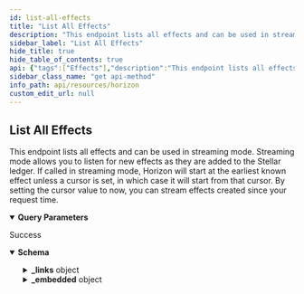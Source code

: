 ```yaml
---
id: list-all-effects
title: "List All Effects"
description: "This endpoint lists all effects and can be used in streaming mode. Streaming mode allows you to listen for new effects as they are added to the Stellar ledger. If called in streaming mode, Horizon will start at the earliest known effect unless a cursor is set, in which case it will start from that cursor. By setting the cursor value to now, you can stream effects created since your request time."
sidebar_label: "List All Effects"
hide_title: true
hide_table_of_contents: true
api: {"tags":["Effects"],"description":"This endpoint lists all effects and can be used in streaming mode. Streaming mode allows you to listen for new effects as they are added to the Stellar ledger. If called in streaming mode, Horizon will start at the earliest known effect unless a cursor is set, in which case it will start from that cursor. By setting the cursor value to now, you can stream effects created since your request time.","operationId":"ListAllEffects","parameters":[{"name":"cursor","in":"query","required":false,"description":"A number that points to a specific location in a collection of responses and is pulled from the paging_token value of a record.","schema":{"type":"integer","example":6606617478959105}},{"name":"order","in":"query","required":false,"description":"A designation of the order in which records should appear. Options include asc (ascending) or desc (descending). If this argument isn’t set, it defaults to asc.","schema":{"type":"string","enum":["asc","desc"]}},{"name":"limit","in":"query","required":false,"description":"The maximum number of records returned. The limit can range from 1 to 200 - an upper limit that is hardcoded in Horizon for performance reasons. If this argument isn’t designated, it defaults to 10.","schema":{"type":"integer","example":10}}],"x-supports-streaming":true,"responses":{"200":{"description":"Success","content":{"application/json":{"schema":{"allOf":[{"type":"object","properties":{"_links":{"type":"object","properties":{"self":{"type":"object","properties":{"href":{"type":"string","format":"link"},"templated":{"type":"boolean"}},"required":["href"]},"next":{"type":"object","properties":{"href":{"type":"string","format":"link"},"templated":{"type":"boolean"}},"required":["href"]},"prev":{"type":"object","properties":{"href":{"type":"string","format":"link"},"templated":{"type":"boolean"}},"required":["href"]}}}}},{"type":"object","properties":{"_embedded":{"type":"object","properties":{"records":{"type":"array","items":{"type":"object","properties":{"_links":{"type":"object","properties":{"operation":{"type":"object","properties":{"href":{"type":"string","format":"link"},"templated":{"type":"boolean"}},"required":["href"]},"succeeds":{"type":"object","properties":{"href":{"type":"string","format":"link"},"templated":{"type":"boolean"}},"required":["href"]},"precedes":{"type":"object","properties":{"href":{"type":"string","format":"link"},"templated":{"type":"boolean"}},"required":["href"]}}},"id":{"type":"string"},"paging_token":{"type":"string"},"account":{"type":"string","pattern":"G[A-Z0-9]{55}"},"type":{"type":"string","enum":["Account Created","Account Removed","Account Credited","Account Debited","Account Thresholds Updated","Account Home Domain Updated","Account Flags Updated","Account Inflation Destination Updated","Signer Created","Signer Removed","Signer Updated","Trustline Created","Trustline Removed","Trustline Updated","Trustline Authorized","Trustline Deauthorized","Offer Created","Offer Removed","Offer Updated","Trade","Data Created","Data Removed","Data Updated","Claimable Balance Created","Claimable Balance Claimant Created","Claimable Balance Claimed","Account Sponsorship Created","Account Sponsorship Updated","Account Sponsorship Removed","Trustline Sponsorship Created","Trustline Sponsorship Updated","Trustline Sponsorship Removed","Account Data Sponsorship Created","Account Data Sponsorship Updated","Account Data Sponsorship Removed","Claimable Balance Sponsorship Created","Claimable Balance Sponsorship Updated","Claimable Balance Sponsorship Removed","Account Signer Sponsorship Created","Account Signer Sponsorship Updated","Account Signer Sponsorship Removed","Liquidity Pool Created","Liquidity Pool Removed","Liquidity Pool Revoked","Liquidity Pool Deposited","Liquidity Pool Withdraw","Liquidity Pool Trade","Sequence Bumped"]},"type_i":{"type":"number","example":1},"created_at":{"type":"string"}}}}},"required":["id","paging_token","account","type","type_i","created_at"]}}}]},"examples":{"ListAllEffects":{"value":{"_links":{"self":{"href":"https://horizon.stellar.org/effects?cursor=&limit=10&order=asc"},"next":{"href":"https://horizon.stellar.org/effects?cursor=33676838572034-1&limit=10&order=asc"},"prev":{"href":"https://horizon.stellar.org/effects?cursor=12884905985-1&limit=10&order=desc"}},"_embedded":{"records":[{"_links":{"operation":{"href":"https://horizon.stellar.org/operations/12884905985"},"succeeds":{"href":"https://horizon.stellar.org/effects?order=desc&cursor=12884905985-1"},"precedes":{"href":"https://horizon.stellar.org/effects?order=asc&cursor=12884905985-1"}},"id":"0000000012884905985-0000000001","paging_token":"12884905985-1","account":"GALPCCZN4YXA3YMJHKL6CVIECKPLJJCTVMSNYWBTKJW4K5HQLYLDMZTB","type":"account_created","type_i":0,"created_at":"2015-09-30T17:15:54Z","starting_balance":"20.0000000"},{"_links":{"operation":{"href":"https://horizon.stellar.org/operations/12884905985"},"succeeds":{"href":"https://horizon.stellar.org/effects?order=desc&cursor=12884905985-2"},"precedes":{"href":"https://horizon.stellar.org/effects?order=asc&cursor=12884905985-2"}},"id":"0000000012884905985-0000000002","paging_token":"12884905985-2","account":"GAAZI4TCR3TY5OJHCTJC2A4QSY6CJWJH5IAJTGKIN2ER7LBNVKOCCWN7","type":"account_debited","type_i":3,"created_at":"2015-09-30T17:15:54Z","asset_type":"native","amount":"20.0000000"},{"_links":{"operation":{"href":"https://horizon.stellar.org/operations/12884905985"},"succeeds":{"href":"https://horizon.stellar.org/effects?order=desc&cursor=12884905985-3"},"precedes":{"href":"https://horizon.stellar.org/effects?order=asc&cursor=12884905985-3"}},"id":"0000000012884905985-0000000003","paging_token":"12884905985-3","account":"GALPCCZN4YXA3YMJHKL6CVIECKPLJJCTVMSNYWBTKJW4K5HQLYLDMZTB","type":"signer_created","type_i":10,"created_at":"2015-09-30T17:15:54Z","weight":1,"public_key":"GALPCCZN4YXA3YMJHKL6CVIECKPLJJCTVMSNYWBTKJW4K5HQLYLDMZTB","key":""},{"_links":{"operation":{"href":"https://horizon.stellar.org/operations/12884905986"},"succeeds":{"href":"https://horizon.stellar.org/effects?order=desc&cursor=12884905986-1"},"precedes":{"href":"https://horizon.stellar.org/effects?order=asc&cursor=12884905986-1"}},"id":"0000000012884905986-0000000001","paging_token":"12884905986-1","account":"GALPCCZN4YXA3YMJHKL6CVIECKPLJJCTVMSNYWBTKJW4K5HQLYLDMZTB","type":"account_credited","type_i":2,"created_at":"2015-09-30T17:15:54Z","asset_type":"native","amount":"99999999959.9999700"},{"_links":{"operation":{"href":"https://horizon.stellar.org/operations/12884905986"},"succeeds":{"href":"https://horizon.stellar.org/effects?order=desc&cursor=12884905986-2"},"precedes":{"href":"https://horizon.stellar.org/effects?order=asc&cursor=12884905986-2"}},"id":"0000000012884905986-0000000002","paging_token":"12884905986-2","account":"GAAZI4TCR3TY5OJHCTJC2A4QSY6CJWJH5IAJTGKIN2ER7LBNVKOCCWN7","type":"account_debited","type_i":3,"created_at":"2015-09-30T17:15:54Z","asset_type":"native","amount":"99999999959.9999700"},{"_links":{"operation":{"href":"https://horizon.stellar.org/operations/12884905987"},"succeeds":{"href":"https://horizon.stellar.org/effects?order=desc&cursor=12884905987-1"},"precedes":{"href":"https://horizon.stellar.org/effects?order=asc&cursor=12884905987-1"}},"id":"0000000012884905987-0000000001","paging_token":"12884905987-1","account":"GAAZI4TCR3TY5OJHCTJC2A4QSY6CJWJH5IAJTGKIN2ER7LBNVKOCCWN7","type":"signer_removed","type_i":11,"created_at":"2015-09-30T17:15:54Z","weight":0,"public_key":"GAAZI4TCR3TY5OJHCTJC2A4QSY6CJWJH5IAJTGKIN2ER7LBNVKOCCWN7","key":""},{"_links":{"operation":{"href":"https://horizon.stellar.org/operations/33676838572033"},"succeeds":{"href":"https://horizon.stellar.org/effects?order=desc&cursor=33676838572033-1"},"precedes":{"href":"https://horizon.stellar.org/effects?order=asc&cursor=33676838572033-1"}},"id":"0000033676838572033-0000000001","paging_token":"33676838572033-1","account":"GAP2KHWUMOHY7IO37UJY7SEBIITJIDZS5DRIIQRPEUT4VUKHZQGIRWS4","type":"account_created","type_i":0,"created_at":"2015-10-01T04:15:01Z","starting_balance":"20.0000000"},{"_links":{"operation":{"href":"https://horizon.stellar.org/operations/33676838572033"},"succeeds":{"href":"https://horizon.stellar.org/effects?order=desc&cursor=33676838572033-2"},"precedes":{"href":"https://horizon.stellar.org/effects?order=asc&cursor=33676838572033-2"}},"id":"0000033676838572033-0000000002","paging_token":"33676838572033-2","account":"GALPCCZN4YXA3YMJHKL6CVIECKPLJJCTVMSNYWBTKJW4K5HQLYLDMZTB","type":"account_debited","type_i":3,"created_at":"2015-10-01T04:15:01Z","asset_type":"native","amount":"20.0000000"},{"_links":{"operation":{"href":"https://horizon.stellar.org/operations/33676838572033"},"succeeds":{"href":"https://horizon.stellar.org/effects?order=desc&cursor=33676838572033-3"},"precedes":{"href":"https://horizon.stellar.org/effects?order=asc&cursor=33676838572033-3"}},"id":"0000033676838572033-0000000003","paging_token":"33676838572033-3","account":"GAP2KHWUMOHY7IO37UJY7SEBIITJIDZS5DRIIQRPEUT4VUKHZQGIRWS4","type":"signer_created","type_i":10,"created_at":"2015-10-01T04:15:01Z","weight":1,"public_key":"GAP2KHWUMOHY7IO37UJY7SEBIITJIDZS5DRIIQRPEUT4VUKHZQGIRWS4","key":""},{"_links":{"operation":{"href":"https://horizon.stellar.org/operations/33676838572034"},"succeeds":{"href":"https://horizon.stellar.org/effects?order=desc&cursor=33676838572034-1"},"precedes":{"href":"https://horizon.stellar.org/effects?order=asc&cursor=33676838572034-1"}},"id":"0000033676838572034-0000000001","paging_token":"33676838572034-1","account":"GCZTBYH66ISTZKUPVJWTMHWBH4S4JIJ7WNLQJXCTQJKWY3FIT34BWZCJ","type":"account_created","type_i":0,"created_at":"2015-10-01T04:15:01Z","starting_balance":"20.0000000"}]}}}}}}}},"method":"get","path":"/effects","servers":[{"url":"https://horizon.stellar.org","description":"The main network"},{"url":"https://horizon-testnet.stellar.org","description":"The test network"}],"info":{"title":"Horizon","version":"0.0.1"},"postman":{"name":"List All Effects","description":{"content":"This endpoint lists all effects and can be used in streaming mode. Streaming mode allows you to listen for new effects as they are added to the Stellar ledger. If called in streaming mode, Horizon will start at the earliest known effect unless a cursor is set, in which case it will start from that cursor. By setting the cursor value to now, you can stream effects created since your request time.","type":"text/plain"},"url":{"path":["effects"],"host":["{{baseUrl}}"],"query":[{"disabled":false,"description":{"content":"A number that points to a specific location in a collection of responses and is pulled from the paging_token value of a record.","type":"text/plain"},"key":"cursor","value":""},{"disabled":false,"description":{"content":"A designation of the order in which records should appear. Options include asc (ascending) or desc (descending). If this argument isn’t set, it defaults to asc.","type":"text/plain"},"key":"order","value":""},{"disabled":false,"description":{"content":"The maximum number of records returned. The limit can range from 1 to 200 - an upper limit that is hardcoded in Horizon for performance reasons. If this argument isn’t designated, it defaults to 10.","type":"text/plain"},"key":"limit","value":""}],"variable":[]},"header":[{"key":"Accept","value":"application/json"}],"method":"GET"}}
sidebar_class_name: "get api-method"
info_path: api/resources/horizon
custom_edit_url: null
---
```



## List All Effects



This endpoint lists all effects and can be used in streaming mode. Streaming mode allows you to listen for new effects as they are added to the Stellar ledger. If called in streaming mode, Horizon will start at the earliest known effect unless a cursor is set, in which case it will start from that cursor. By setting the cursor value to now, you can stream effects created since your request time.

<details style={{"marginBottom":"1rem"}} data-collapsed={false} open={true}><summary style={{}}><strong>Query Parameters</strong></summary><div><ul><ParamsItem className={"paramsItem"} param={{"name":"cursor","in":"query","required":false,"description":"A number that points to a specific location in a collection of responses and is pulled from the paging_token value of a record.","schema":{"type":"integer","example":6606617478959105}}}></ParamsItem><ParamsItem className={"paramsItem"} param={{"name":"order","in":"query","required":false,"description":"A designation of the order in which records should appear. Options include asc (ascending) or desc (descending). If this argument isn’t set, it defaults to asc.","schema":{"type":"string","enum":["asc","desc"]}}}></ParamsItem><ParamsItem className={"paramsItem"} param={{"name":"limit","in":"query","required":false,"description":"The maximum number of records returned. The limit can range from 1 to 200 - an upper limit that is hardcoded in Horizon for performance reasons. If this argument isn’t designated, it defaults to 10.","schema":{"type":"integer","example":10}}}></ParamsItem></ul></div></details><div><ApiTabs><TabItem label={"200"} value={"200"}><div>

Success

</div><div><MimeTabs schemaType={"response"}><TabItem label={"application/json"} value={"application/json"}><SchemaTabs><TabItem label={"Schema"} value={"Schema"}><details style={{}} data-collapsed={false} open={true}><summary style={{"textAlign":"left"}}><strong>Schema</strong></summary><div style={{"textAlign":"left","marginLeft":"1rem"}}></div><ul style={{"marginLeft":"1rem"}}><SchemaItem collapsible={true} className={"schemaItem"}><details style={{}}><summary style={{}}><strong>_links</strong><span style={{"opacity":"0.6"}}> object</span></summary><div style={{"marginLeft":"1rem"}}><SchemaItem collapsible={true} className={"schemaItem"}><details style={{}}><summary style={{}}><strong>self</strong><span style={{"opacity":"0.6"}}> object</span></summary><div style={{"marginLeft":"1rem"}}><SchemaItem collapsible={false} name={"href"} required={false} schemaName={"link"} qualifierMessage={undefined} schema={{"type":"string","format":"link"}}></SchemaItem><SchemaItem collapsible={false} name={"templated"} required={false} schemaName={"boolean"} qualifierMessage={undefined} schema={{"type":"boolean"}}></SchemaItem></div></details></SchemaItem><SchemaItem collapsible={true} className={"schemaItem"}><details style={{}}><summary style={{}}><strong>next</strong><span style={{"opacity":"0.6"}}> object</span></summary><div style={{"marginLeft":"1rem"}}><SchemaItem collapsible={false} name={"href"} required={false} schemaName={"link"} qualifierMessage={undefined} schema={{"type":"string","format":"link"}}></SchemaItem><SchemaItem collapsible={false} name={"templated"} required={false} schemaName={"boolean"} qualifierMessage={undefined} schema={{"type":"boolean"}}></SchemaItem></div></details></SchemaItem><SchemaItem collapsible={true} className={"schemaItem"}><details style={{}}><summary style={{}}><strong>prev</strong><span style={{"opacity":"0.6"}}> object</span></summary><div style={{"marginLeft":"1rem"}}><SchemaItem collapsible={false} name={"href"} required={false} schemaName={"link"} qualifierMessage={undefined} schema={{"type":"string","format":"link"}}></SchemaItem><SchemaItem collapsible={false} name={"templated"} required={false} schemaName={"boolean"} qualifierMessage={undefined} schema={{"type":"boolean"}}></SchemaItem></div></details></SchemaItem></div></details></SchemaItem><SchemaItem collapsible={true} className={"schemaItem"}><details style={{}}><summary style={{}}><strong>_embedded</strong><span style={{"opacity":"0.6"}}> object</span></summary><div style={{"marginLeft":"1rem"}}><SchemaItem collapsible={true} className={"schemaItem"}><details style={{}}><summary style={{}}><strong>records</strong><span style={{"opacity":"0.6"}}> object[]</span></summary><div style={{"marginLeft":"1rem"}}><li><div style={{"fontSize":"var(--ifm-code-font-size)","opacity":"0.6","marginLeft":"-.5rem","paddingBottom":".5rem"}}>Array [</div></li><SchemaItem collapsible={true} className={"schemaItem"}><details style={{}}><summary style={{}}><strong>_links</strong><span style={{"opacity":"0.6"}}> object</span></summary><div style={{"marginLeft":"1rem"}}><SchemaItem collapsible={true} className={"schemaItem"}><details style={{}}><summary style={{}}><strong>operation</strong><span style={{"opacity":"0.6"}}> object</span></summary><div style={{"marginLeft":"1rem"}}><SchemaItem collapsible={false} name={"href"} required={false} schemaName={"link"} qualifierMessage={undefined} schema={{"type":"string","format":"link"}}></SchemaItem><SchemaItem collapsible={false} name={"templated"} required={false} schemaName={"boolean"} qualifierMessage={undefined} schema={{"type":"boolean"}}></SchemaItem></div></details></SchemaItem><SchemaItem collapsible={true} className={"schemaItem"}><details style={{}}><summary style={{}}><strong>succeeds</strong><span style={{"opacity":"0.6"}}> object</span></summary><div style={{"marginLeft":"1rem"}}><SchemaItem collapsible={false} name={"href"} required={false} schemaName={"link"} qualifierMessage={undefined} schema={{"type":"string","format":"link"}}></SchemaItem><SchemaItem collapsible={false} name={"templated"} required={false} schemaName={"boolean"} qualifierMessage={undefined} schema={{"type":"boolean"}}></SchemaItem></div></details></SchemaItem><SchemaItem collapsible={true} className={"schemaItem"}><details style={{}}><summary style={{}}><strong>precedes</strong><span style={{"opacity":"0.6"}}> object</span></summary><div style={{"marginLeft":"1rem"}}><SchemaItem collapsible={false} name={"href"} required={false} schemaName={"link"} qualifierMessage={undefined} schema={{"type":"string","format":"link"}}></SchemaItem><SchemaItem collapsible={false} name={"templated"} required={false} schemaName={"boolean"} qualifierMessage={undefined} schema={{"type":"boolean"}}></SchemaItem></div></details></SchemaItem></div></details></SchemaItem><SchemaItem collapsible={false} name={"id"} required={false} schemaName={"string"} qualifierMessage={undefined} schema={{"type":"string"}}></SchemaItem><SchemaItem collapsible={false} name={"paging_token"} required={false} schemaName={"string"} qualifierMessage={undefined} schema={{"type":"string"}}></SchemaItem><SchemaItem collapsible={false} name={"account"} required={false} schemaName={"string"} qualifierMessage={"**Possible values:** Value must match regular expression `G[A-Z0-9]{55}`"} schema={{"type":"string","pattern":"G[A-Z0-9]{55}"}}></SchemaItem><SchemaItem collapsible={false} name={"type"} required={false} schemaName={"string"} qualifierMessage={"**Possible values:** [`Account Created`, `Account Removed`, `Account Credited`, `Account Debited`, `Account Thresholds Updated`, `Account Home Domain Updated`, `Account Flags Updated`, `Account Inflation Destination Updated`, `Signer Created`, `Signer Removed`, `Signer Updated`, `Trustline Created`, `Trustline Removed`, `Trustline Updated`, `Trustline Authorized`, `Trustline Deauthorized`, `Offer Created`, `Offer Removed`, `Offer Updated`, `Trade`, `Data Created`, `Data Removed`, `Data Updated`, `Claimable Balance Created`, `Claimable Balance Claimant Created`, `Claimable Balance Claimed`, `Account Sponsorship Created`, `Account Sponsorship Updated`, `Account Sponsorship Removed`, `Trustline Sponsorship Created`, `Trustline Sponsorship Updated`, `Trustline Sponsorship Removed`, `Account Data Sponsorship Created`, `Account Data Sponsorship Updated`, `Account Data Sponsorship Removed`, `Claimable Balance Sponsorship Created`, `Claimable Balance Sponsorship Updated`, `Claimable Balance Sponsorship Removed`, `Account Signer Sponsorship Created`, `Account Signer Sponsorship Updated`, `Account Signer Sponsorship Removed`, `Liquidity Pool Created`, `Liquidity Pool Removed`, `Liquidity Pool Revoked`, `Liquidity Pool Deposited`, `Liquidity Pool Withdraw`, `Liquidity Pool Trade`, `Sequence Bumped`]"} schema={{"type":"string","enum":["Account Created","Account Removed","Account Credited","Account Debited","Account Thresholds Updated","Account Home Domain Updated","Account Flags Updated","Account Inflation Destination Updated","Signer Created","Signer Removed","Signer Updated","Trustline Created","Trustline Removed","Trustline Updated","Trustline Authorized","Trustline Deauthorized","Offer Created","Offer Removed","Offer Updated","Trade","Data Created","Data Removed","Data Updated","Claimable Balance Created","Claimable Balance Claimant Created","Claimable Balance Claimed","Account Sponsorship Created","Account Sponsorship Updated","Account Sponsorship Removed","Trustline Sponsorship Created","Trustline Sponsorship Updated","Trustline Sponsorship Removed","Account Data Sponsorship Created","Account Data Sponsorship Updated","Account Data Sponsorship Removed","Claimable Balance Sponsorship Created","Claimable Balance Sponsorship Updated","Claimable Balance Sponsorship Removed","Account Signer Sponsorship Created","Account Signer Sponsorship Updated","Account Signer Sponsorship Removed","Liquidity Pool Created","Liquidity Pool Removed","Liquidity Pool Revoked","Liquidity Pool Deposited","Liquidity Pool Withdraw","Liquidity Pool Trade","Sequence Bumped"]}}></SchemaItem><SchemaItem collapsible={false} name={"type_i"} required={false} schemaName={"number"} qualifierMessage={undefined} schema={{"type":"number","example":1}}></SchemaItem><SchemaItem collapsible={false} name={"created_at"} required={false} schemaName={"string"} qualifierMessage={undefined} schema={{"type":"string"}}></SchemaItem><li><div style={{"fontSize":"var(--ifm-code-font-size)","opacity":"0.6","marginLeft":"-.5rem"}}>]</div></li></div></details></SchemaItem></div></details></SchemaItem></ul></details></TabItem><TabItem label={"Example (from schema)"} value={"Example (from schema)"}><ResponseSamples responseExample={"{\n  \"_links\": {\n    \"self\": {\n      \"href\": \"string\",\n      \"templated\": true\n    },\n    \"next\": {\n      \"href\": \"string\",\n      \"templated\": true\n    },\n    \"prev\": {\n      \"href\": \"string\",\n      \"templated\": true\n    }\n  },\n  \"_embedded\": {\n    \"records\": [\n      {\n        \"_links\": {\n          \"operation\": {\n            \"href\": \"string\",\n            \"templated\": true\n          },\n          \"succeeds\": {\n            \"href\": \"string\",\n            \"templated\": true\n          },\n          \"precedes\": {\n            \"href\": \"string\",\n            \"templated\": true\n          }\n        },\n        \"id\": \"string\",\n        \"paging_token\": \"string\",\n        \"account\": \"string\",\n        \"type\": \"Account Created\",\n        \"type_i\": 1,\n        \"created_at\": \"string\"\n      }\n    ]\n  }\n}"} language={"json"}></ResponseSamples></TabItem><TabItem label={"ListAllEffects"} value={"ListAllEffects"}><ResponseSamples responseExample={"{\n  \"_links\": {\n    \"self\": {\n      \"href\": \"https://horizon.stellar.org/effects?cursor=&limit=10&order=asc\"\n    },\n    \"next\": {\n      \"href\": \"https://horizon.stellar.org/effects?cursor=33676838572034-1&limit=10&order=asc\"\n    },\n    \"prev\": {\n      \"href\": \"https://horizon.stellar.org/effects?cursor=12884905985-1&limit=10&order=desc\"\n    }\n  },\n  \"_embedded\": {\n    \"records\": [\n      {\n        \"_links\": {\n          \"operation\": {\n            \"href\": \"https://horizon.stellar.org/operations/12884905985\"\n          },\n          \"succeeds\": {\n            \"href\": \"https://horizon.stellar.org/effects?order=desc&cursor=12884905985-1\"\n          },\n          \"precedes\": {\n            \"href\": \"https://horizon.stellar.org/effects?order=asc&cursor=12884905985-1\"\n          }\n        },\n        \"id\": \"0000000012884905985-0000000001\",\n        \"paging_token\": \"12884905985-1\",\n        \"account\": \"GALPCCZN4YXA3YMJHKL6CVIECKPLJJCTVMSNYWBTKJW4K5HQLYLDMZTB\",\n        \"type\": \"account_created\",\n        \"type_i\": 0,\n        \"created_at\": \"2015-09-30T17:15:54Z\",\n        \"starting_balance\": \"20.0000000\"\n      },\n      {\n        \"_links\": {\n          \"operation\": {\n            \"href\": \"https://horizon.stellar.org/operations/12884905985\"\n          },\n          \"succeeds\": {\n            \"href\": \"https://horizon.stellar.org/effects?order=desc&cursor=12884905985-2\"\n          },\n          \"precedes\": {\n            \"href\": \"https://horizon.stellar.org/effects?order=asc&cursor=12884905985-2\"\n          }\n        },\n        \"id\": \"0000000012884905985-0000000002\",\n        \"paging_token\": \"12884905985-2\",\n        \"account\": \"GAAZI4TCR3TY5OJHCTJC2A4QSY6CJWJH5IAJTGKIN2ER7LBNVKOCCWN7\",\n        \"type\": \"account_debited\",\n        \"type_i\": 3,\n        \"created_at\": \"2015-09-30T17:15:54Z\",\n        \"asset_type\": \"native\",\n        \"amount\": \"20.0000000\"\n      },\n      {\n        \"_links\": {\n          \"operation\": {\n            \"href\": \"https://horizon.stellar.org/operations/12884905985\"\n          },\n          \"succeeds\": {\n            \"href\": \"https://horizon.stellar.org/effects?order=desc&cursor=12884905985-3\"\n          },\n          \"precedes\": {\n            \"href\": \"https://horizon.stellar.org/effects?order=asc&cursor=12884905985-3\"\n          }\n        },\n        \"id\": \"0000000012884905985-0000000003\",\n        \"paging_token\": \"12884905985-3\",\n        \"account\": \"GALPCCZN4YXA3YMJHKL6CVIECKPLJJCTVMSNYWBTKJW4K5HQLYLDMZTB\",\n        \"type\": \"signer_created\",\n        \"type_i\": 10,\n        \"created_at\": \"2015-09-30T17:15:54Z\",\n        \"weight\": 1,\n        \"public_key\": \"GALPCCZN4YXA3YMJHKL6CVIECKPLJJCTVMSNYWBTKJW4K5HQLYLDMZTB\",\n        \"key\": \"\"\n      },\n      {\n        \"_links\": {\n          \"operation\": {\n            \"href\": \"https://horizon.stellar.org/operations/12884905986\"\n          },\n          \"succeeds\": {\n            \"href\": \"https://horizon.stellar.org/effects?order=desc&cursor=12884905986-1\"\n          },\n          \"precedes\": {\n            \"href\": \"https://horizon.stellar.org/effects?order=asc&cursor=12884905986-1\"\n          }\n        },\n        \"id\": \"0000000012884905986-0000000001\",\n        \"paging_token\": \"12884905986-1\",\n        \"account\": \"GALPCCZN4YXA3YMJHKL6CVIECKPLJJCTVMSNYWBTKJW4K5HQLYLDMZTB\",\n        \"type\": \"account_credited\",\n        \"type_i\": 2,\n        \"created_at\": \"2015-09-30T17:15:54Z\",\n        \"asset_type\": \"native\",\n        \"amount\": \"99999999959.9999700\"\n      },\n      {\n        \"_links\": {\n          \"operation\": {\n            \"href\": \"https://horizon.stellar.org/operations/12884905986\"\n          },\n          \"succeeds\": {\n            \"href\": \"https://horizon.stellar.org/effects?order=desc&cursor=12884905986-2\"\n          },\n          \"precedes\": {\n            \"href\": \"https://horizon.stellar.org/effects?order=asc&cursor=12884905986-2\"\n          }\n        },\n        \"id\": \"0000000012884905986-0000000002\",\n        \"paging_token\": \"12884905986-2\",\n        \"account\": \"GAAZI4TCR3TY5OJHCTJC2A4QSY6CJWJH5IAJTGKIN2ER7LBNVKOCCWN7\",\n        \"type\": \"account_debited\",\n        \"type_i\": 3,\n        \"created_at\": \"2015-09-30T17:15:54Z\",\n        \"asset_type\": \"native\",\n        \"amount\": \"99999999959.9999700\"\n      },\n      {\n        \"_links\": {\n          \"operation\": {\n            \"href\": \"https://horizon.stellar.org/operations/12884905987\"\n          },\n          \"succeeds\": {\n            \"href\": \"https://horizon.stellar.org/effects?order=desc&cursor=12884905987-1\"\n          },\n          \"precedes\": {\n            \"href\": \"https://horizon.stellar.org/effects?order=asc&cursor=12884905987-1\"\n          }\n        },\n        \"id\": \"0000000012884905987-0000000001\",\n        \"paging_token\": \"12884905987-1\",\n        \"account\": \"GAAZI4TCR3TY5OJHCTJC2A4QSY6CJWJH5IAJTGKIN2ER7LBNVKOCCWN7\",\n        \"type\": \"signer_removed\",\n        \"type_i\": 11,\n        \"created_at\": \"2015-09-30T17:15:54Z\",\n        \"weight\": 0,\n        \"public_key\": \"GAAZI4TCR3TY5OJHCTJC2A4QSY6CJWJH5IAJTGKIN2ER7LBNVKOCCWN7\",\n        \"key\": \"\"\n      },\n      {\n        \"_links\": {\n          \"operation\": {\n            \"href\": \"https://horizon.stellar.org/operations/33676838572033\"\n          },\n          \"succeeds\": {\n            \"href\": \"https://horizon.stellar.org/effects?order=desc&cursor=33676838572033-1\"\n          },\n          \"precedes\": {\n            \"href\": \"https://horizon.stellar.org/effects?order=asc&cursor=33676838572033-1\"\n          }\n        },\n        \"id\": \"0000033676838572033-0000000001\",\n        \"paging_token\": \"33676838572033-1\",\n        \"account\": \"GAP2KHWUMOHY7IO37UJY7SEBIITJIDZS5DRIIQRPEUT4VUKHZQGIRWS4\",\n        \"type\": \"account_created\",\n        \"type_i\": 0,\n        \"created_at\": \"2015-10-01T04:15:01Z\",\n        \"starting_balance\": \"20.0000000\"\n      },\n      {\n        \"_links\": {\n          \"operation\": {\n            \"href\": \"https://horizon.stellar.org/operations/33676838572033\"\n          },\n          \"succeeds\": {\n            \"href\": \"https://horizon.stellar.org/effects?order=desc&cursor=33676838572033-2\"\n          },\n          \"precedes\": {\n            \"href\": \"https://horizon.stellar.org/effects?order=asc&cursor=33676838572033-2\"\n          }\n        },\n        \"id\": \"0000033676838572033-0000000002\",\n        \"paging_token\": \"33676838572033-2\",\n        \"account\": \"GALPCCZN4YXA3YMJHKL6CVIECKPLJJCTVMSNYWBTKJW4K5HQLYLDMZTB\",\n        \"type\": \"account_debited\",\n        \"type_i\": 3,\n        \"created_at\": \"2015-10-01T04:15:01Z\",\n        \"asset_type\": \"native\",\n        \"amount\": \"20.0000000\"\n      },\n      {\n        \"_links\": {\n          \"operation\": {\n            \"href\": \"https://horizon.stellar.org/operations/33676838572033\"\n          },\n          \"succeeds\": {\n            \"href\": \"https://horizon.stellar.org/effects?order=desc&cursor=33676838572033-3\"\n          },\n          \"precedes\": {\n            \"href\": \"https://horizon.stellar.org/effects?order=asc&cursor=33676838572033-3\"\n          }\n        },\n        \"id\": \"0000033676838572033-0000000003\",\n        \"paging_token\": \"33676838572033-3\",\n        \"account\": \"GAP2KHWUMOHY7IO37UJY7SEBIITJIDZS5DRIIQRPEUT4VUKHZQGIRWS4\",\n        \"type\": \"signer_created\",\n        \"type_i\": 10,\n        \"created_at\": \"2015-10-01T04:15:01Z\",\n        \"weight\": 1,\n        \"public_key\": \"GAP2KHWUMOHY7IO37UJY7SEBIITJIDZS5DRIIQRPEUT4VUKHZQGIRWS4\",\n        \"key\": \"\"\n      },\n      {\n        \"_links\": {\n          \"operation\": {\n            \"href\": \"https://horizon.stellar.org/operations/33676838572034\"\n          },\n          \"succeeds\": {\n            \"href\": \"https://horizon.stellar.org/effects?order=desc&cursor=33676838572034-1\"\n          },\n          \"precedes\": {\n            \"href\": \"https://horizon.stellar.org/effects?order=asc&cursor=33676838572034-1\"\n          }\n        },\n        \"id\": \"0000033676838572034-0000000001\",\n        \"paging_token\": \"33676838572034-1\",\n        \"account\": \"GCZTBYH66ISTZKUPVJWTMHWBH4S4JIJ7WNLQJXCTQJKWY3FIT34BWZCJ\",\n        \"type\": \"account_created\",\n        \"type_i\": 0,\n        \"created_at\": \"2015-10-01T04:15:01Z\",\n        \"starting_balance\": \"20.0000000\"\n      }\n    ]\n  }\n}"} language={"json"}></ResponseSamples></TabItem></SchemaTabs></TabItem></MimeTabs></div></TabItem></ApiTabs></div>
      